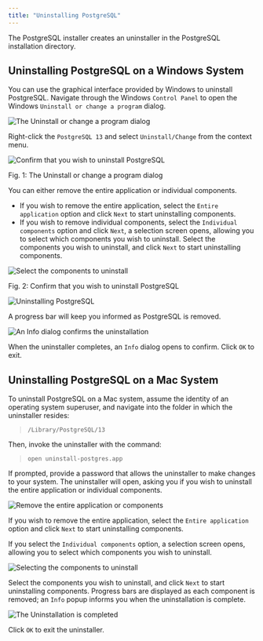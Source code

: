 ```yaml
---
title: "Uninstalling PostgreSQL"
---
```


The PostgreSQL installer creates an uninstaller in the PostgreSQL installation directory.

## Uninstalling PostgreSQL on a Windows System

You can use the graphical interface provided by Windows to uninstall PostgreSQL. Navigate through the Windows `Control Panel` to open the Windows `Uninstall or change a program` dialog.

![The Uninstall or change a program dialog](images/change_program.png)

Right-click the `PostgreSQL 13` and select `Uninstall/Change` from the context menu.

![Confirm that you wish to uninstall PostgreSQL](images/uninstalling_postgreSQL_comfirmation.png)

Fig. 1: The Uninstall or change a program dialog

You can either remove the entire application or individual components.

-   If you wish to remove the entire application, select the `Entire application` option and click `Next` to start uninstalling components.
-   If you wish to remove individual components, select the `Individual components` option and click `Next`, a selection screen opens, allowing you to select which components you wish to uninstall. Select the components you wish to uninstall, and click `Next` to start uninstalling components.

![Select the components to uninstall](images/select_the_components_to_uninstall.png)

Fig. 2: Confirm that you wish to uninstall PostgreSQL

![Uninstalling PostgreSQL](images/uninstallingpostgres1.png)

A progress bar will keep you informed as PostgreSQL is removed.

![An Info dialog confirms the uninstallation](images/uninstallationcomplete.png)

When the uninstaller completes, an `Info` dialog opens to confirm. Click `OK` to exit.

## Uninstalling PostgreSQL on a Mac System

To uninstall PostgreSQL on a Mac system, assume the identity of an operating system superuser, and navigate into the folder in which the uninstaller resides:

> `/Library/PostgreSQL/13`

Then, invoke the uninstaller with the command:

> `open uninstall-postgres.app`

If prompted, provide a password that allows the uninstaller to make changes to your system. The uninstaller will open, asking you if you wish to uninstall the entire application or individual components.

![Remove the entire application or components](images/remove_the_entire_application_or_components.png)

If you wish to remove the entire application, select the `Entire application` option and click `Next` to start uninstalling components.

If you select the `Individual components` option, a selection screen opens, allowing you to select which components you wish to uninstall.

![Selecting the components to uninstall](images/selecting_the_components_to_uninstall.png)

Select the components you wish to uninstall, and click `Next` to start uninstalling components. Progress bars are displayed as each component is removed; an `Info` popup informs you when the uninstallation is complete.

![The Uninstallation is completed](images/uninstallationcomplete.png)

Click `OK` to exit the uninstaller.
